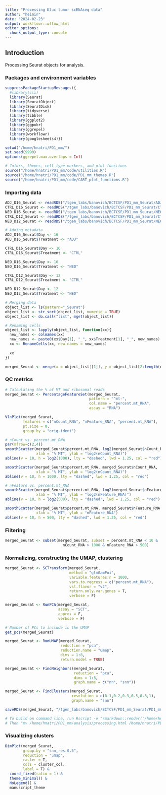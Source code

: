 ```yaml
---
title: "Processing Kluc tumor scRNAseq data"
author: "heinin"
date: "2024-02-23"
output: workflowr::wflow_html
editor_options:
  chunk_output_type: console
---
```


## Introduction

Processing Seurat objects for analysis.

### Packages and environment variables

```r

suppressPackageStartupMessages({
  #library(cli)
  library(Seurat)
  library(SeuratObject)
  library(SeuratDisk)
  library(tidyverse)
  library(tibble)
  library(ggplot2)
  library(ggpubr)
  library(ggrepel)
  library(workflowr)
  library(googlesheets4)})

setwd("/home/hnatri/PD1_mm/")
set.seed(9999)
options(ggrepel.max.overlaps = Inf)

# Colors, themes, cell type markers, and plot functions
source("/home/hnatri/PD1_mm/code/utilities.R")
source("/home/hnatri/PD1_mm/code/PD1_mm_themes.R")
source("/home/hnatri/PD1_mm/code/CART_plot_functions.R")

```

### Importing data

```r

ADJ_D16_Seurat <- readRDS("/tgen_labs/banovich/BCTCSF/PD1_mm_Seurat/ADJ_D16_Seurat.rds")
CTRL_D16_Seurat <- readRDS("/tgen_labs/banovich/BCTCSF/PD1_mm_Seurat/CTRL_D16_Seurat.rds")
NEO_D16_Seurat <- readRDS("/tgen_labs/banovich/BCTCSF/PD1_mm_Seurat/NEO_D16_Seurat.rds")
CTRL_D12_Seurat <- readRDS("/tgen_labs/banovich/BCTCSF/PD1_mm_Seurat/CTRL_D12_Seurat.rds")
NEO_D12_Seurat <- readRDS("/tgen_labs/banovich/BCTCSF/PD1_mm_Seurat/NEO_D12_Seurat.rds")

# Adding metadata
ADJ_D16_Seurat$Day <- 16
ADJ_D16_Seurat$Treatment <- "ADJ"

CTRL_D16_Seurat$Day <- 16
CTRL_D16_Seurat$Treatment <- "CTRL"

NEO_D16_Seurat$Day <- 16
NEO_D16_Seurat$Treatment <- "NEO"

CTRL_D12_Seurat$Day <- 12
CTRL_D12_Seurat$Treatment <- "CTRL"

NEO_D12_Seurat$Day <- 12
NEO_D12_Seurat$Treatment <- "NEO"

# Merging data
object_list <- ls(pattern="_Seurat")
object_list <- str_sort(object_list, numeric = TRUE)
object_list <- do.call("list", mget(object_list))

# Renaming cells
object_list <- lapply(object_list, function(xx){
  new_names <- colnames(xx)
  new_names <- paste0(xx$Day[1], "_", xx$Treatment[1], "_", new_names)
  xx <- RenameCells(xx, new.names = new_names)
  
  xx
})

merged_Seurat <- merge(x = object_list[[1]], y = object_list[2:length(object_list)])

```

### QC metrics

```r

# Calculating the % of MT and ribosomal reads
merged_Seurat <- PercentageFeatureSet(merged_Seurat,
                                      pattern = "^mt-",
                                      col.name = "percent.mt_RNA",
                                      assay = "RNA")

VlnPlot(merged_Seurat,
        features = c("nCount_RNA", "nFeature_RNA", "percent.mt_RNA"),
        pt.size = 0,
        group.by = "orig.ident")

# nCount vs. percent.mt_RNA
par(mfrow=c(2,4))
smoothScatter(merged_Seurat$percent.mt_RNA, log2(merged_Seurat$nCount_RNA),
              xlab = "% MT", ylab = "log2(nCount_RNA)")
abline(v = 10, h = log2(1000), lty = "dashed", lwd = 1.25, col = "red")

smoothScatter(merged_Seurat$percent.mt_RNA, merged_Seurat$nCount_RNA,
              xlab = "% MT", ylab = "log2(nCount_RNA)")
abline(v = 10, h = 1000, lty = "dashed", lwd = 1.25, col = "red")

# nFeature vs. percent.mt_RNA
smoothScatter(merged_Seurat$percent.mt_RNA, log2(merged_Seurat$nFeature_RNA),
              xlab = "% MT", ylab = "log2(nFeature_RNA)")
abline(v = 10, h = log2(500), lty = "dashed", lwd = 1.25, col = "red")

smoothScatter(merged_Seurat$percent.mt_RNA, merged_Seurat$nFeature_RNA,
              xlab = "% MT", ylab = "nFeature_RNA")
abline(v = 10, h = 500, lty = "dashed", lwd = 1.25, col = "red")

```

### Filtering

```r

merged_Seurat <- subset(merged_Seurat, subset = percent.mt_RNA < 10 &
                          nCount_RNA > 1000 & nFeature_RNA > 500)

```

### Normalizing, constructing the UMAP, clustering

```r

merged_Seurat <- SCTransform(merged_Seurat,
                             method = "glmGamPoi",
                             variable.features.n = 1000,
                             vars.to.regress = c("percent.mt_RNA"),
                             vst.flavor = "v2",
                             return.only.var.genes = T,
                             verbose = F)

merged_Seurat <- RunPCA(merged_Seurat,
                        assay = "SCT",
                        approx = F,
                        verbose = F)

# Number of PCs to include in the UMAP
get_pcs(merged_Seurat)

merged_Seurat <- RunUMAP(merged_Seurat,
                         reduction = "pca",
                         reduction.name = "umap",
                         dims = 1:8,
                         return.model = TRUE)

merged_Seurat <- FindNeighbors(merged_Seurat,
                               reduction = "pca",
                               dims = 1:8,
                               graph.name = c("nn", "snn"))

merged_Seurat <- FindClusters(merged_Seurat,
                              resolution = c(0.1,0.2,0.3,0.5,0.8,1),
                              graph.name = "snn")

saveRDS(merged_Seurat, "/tgen_labs/banovich/BCTCSF/PD1_mm_Seurat/PD1_mm_Seurat_merged.Rds")

# To build on command line, run Rscript -e "rmarkdown::render('/home/hnatri/PD1_mm/analysis/processing.Rmd')"
# Then "mv /home/hnatri/PD1_mm/analysis/processing.html /home/hnatri/PD1_mm/docs/"

```

### Visualizing clusters

```r

DimPlot(merged_Seurat,
        group.by = "snn_res.0.5",
        reduction = "umap",
        raster = T,
        cols = cluster_col,
        label = T) &
  coord_fixed(ratio = 1) &
  theme_minimal() &
  NoLegend() &
  manuscript_theme

```


